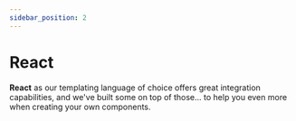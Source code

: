 ```yaml
---
sidebar_position: 2
---
```



# React

<div ks-theme="docs">

**React** as our templating language of choice offers great integration capabilities, and we've built some on top of those... to help you even more when creating your own components.

<br />
  <Columns columns={3} gutter="md" switchAt={768}>
    <TeaserBox
      topic="Image Rendering"
      text="How to replace images in your **Gatsby** or **Next.js** project."
      link={{
        href: './image-rendering',
        label: 'Images',
        variant: 'clear',
        size: 'small',
        iconAnimation: true,
        iconAfter: {
          icon: 'chevron-right',
        },
      }}
    />
    <TeaserBox
      topic="Rich Text Rendering"
      text="How to replace rendered text with a custom RTE implementation, e.g. **Sanity**s `PortableText`"
      link={{
        href: './rich-text-rendering',
        label: 'Rich Text',
        variant: 'clear',
        size: 'small',
        iconAnimation: true,
        iconAfter: {
          icon: 'chevron-right',
        },
      }}
    />
  </Columns>
</div>
